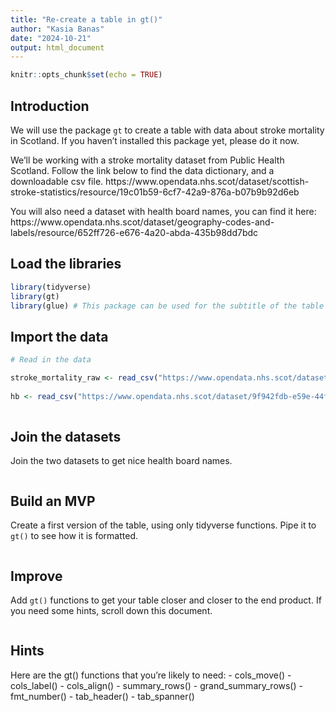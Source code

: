 ```yaml
---
title: "Re-create a table in gt()"
author: "Kasia Banas"
date: "2024-10-21"
output: html_document
---
```


```r
knitr::opts_chunk$set(echo = TRUE)
```

## Introduction

We will use the package `gt` to create a table with data about stroke mortality in Scotland. If you haven't installed this package yet, please do it now.

We'll be working with a stroke mortality dataset from Public Health Scotland. Follow the link below to find the data dictionary, and a downloadable csv file. https://www.opendata.nhs.scot/dataset/scottish-stroke-statistics/resource/19c01b59-6cf7-42a9-876a-b07b9b92d6eb

You will also need a dataset with health board names, you can find it here: https://www.opendata.nhs.scot/dataset/geography-codes-and-labels/resource/652ff726-e676-4a20-abda-435b98dd7bdc

## Load the libraries
```r
library(tidyverse)  
library(gt) 
library(glue) # This package can be used for the subtitle of the table
```

## Import the data
```r
# Read in the data

stroke_mortality_raw <- read_csv("https://www.opendata.nhs.scot/dataset/f5dcf382-e6ca-49f6-b807-4f9cc29555bc/resource/19c01b59-6cf7-42a9-876a-b07b9b92d6eb/download/stroke_mortalitybyhbr.csv")
 
hb <- read_csv("https://www.opendata.nhs.scot/dataset/9f942fdb-e59e-44f5-b534-d6e17229cc7b/resource/652ff726-e676-4a20-abda-435b98dd7bdc/download/hb14_hb19.csv")
 
```

## Join the datasets
Join the two datasets to get nice health board names.

```r

```


## Build an MVP
Create a first version of the table, using only tidyverse functions. Pipe it to `gt()` to see how it is formatted.

```r

```


## Improve
Add `gt()` functions to get your table closer and closer to the end product. 
If you need some hints, scroll down this document. 

```r

```



















## Hints

Here are the gt() functions that you're likely to need:
- cols_move()
- cols_label()
- cols_align()
- summary_rows()
- grand_summary_rows()
- fmt_number()
- tab_header()
- tab_spanner()





